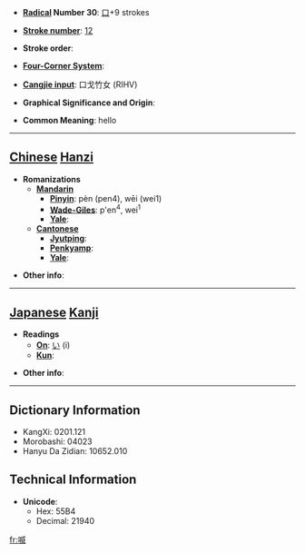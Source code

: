 * '''[[Wiktionary:Chinese radical index| Radical]] Number 30''': [[Wiktionary:Chinese radical index 口|口]]+9 strokes

* '''[[Wiktionary:Chinese total strokes index|Stroke number]]''': [[Wiktionary:Chinese total strokes index 12|12]]

* '''Stroke order''': 

* '''[[Wiktionary:Chinese four corner index|Four-Corner System]]''': 

* '''[[Wiktionary:Chinese Cangjie index|Cangjie input]]''': 口戈竹女 (RIHV)

* '''Graphical Significance and Origin''': 

* '''Common Meaning''': hello

----

== [[Chinese]] [[Hanzi]] ==

* '''Romanizations'''
** '''[[Mandarin]]'''
*** '''[[Pinyin]]''': pèn (pen4), wēi (wei1)
*** '''[[Wade-Giles]]''': p'en<sup>4</sup>, wei<sup>1</sup>
*** '''[[Yale]]''': 
** '''[[Cantonese]]'''
*** '''[[Jyutping]]''':
*** '''[[Penkyamp]]''': 
*** '''[[Yale]]''': 

* '''Other info''': 

----

== [[Japanese]] [[Kanji]] ==

* '''Readings'''
** '''[[On]]''': [[い]] (i)
** '''[[Kun]]''': 

* '''Other info''':  

----

== Dictionary Information ==

* KangXi: 0201.121
* Morobashi: 04023
* Hanyu Da Zidian: 10652.010

== Technical Information ==

* '''Unicode''':
** Hex: 55B4
** Decimal: 21940

[[fr:喴]]